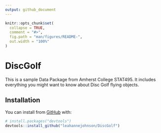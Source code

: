 ```yaml
---
output: github_document
---
```


<!-- README.md is generated from README.Rmd. Please edit that file -->

```r
knitr::opts_chunk$set(
  collapse = TRUE,
  comment = "#>",
  fig.path = "man/figures/README-",
  out.width = "100%"
)
```

# DiscGolf

<!-- badges: start -->
<!-- badges: end -->

This is a sample Data Package from Amherst College STAT495.
It includes everything you might want to know about Disc Golf flying objects.

## Installation

You can install from [GitHub](https://github.com/) with:

``` r
# install.packages("devtools")
devtools::install_github("leahannejohnson/DiscGolf")
```
